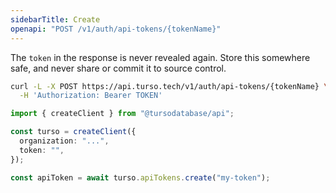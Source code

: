 ```yaml
---
sidebarTitle: Create
openapi: "POST /v1/auth/api-tokens/{tokenName}"
---
```


<Warning>

The `token` in the response is never revealed again. Store this somewhere safe, and never share or commit it to source control.

</Warning>

<RequestExample>

```bash cURL
curl -L -X POST https://api.turso.tech/v1/auth/api-tokens/{tokenName} \
  -H 'Authorization: Bearer TOKEN'
```

```ts Node.js
import { createClient } from "@tursodatabase/api";

const turso = createClient({
  organization: "...",
  token: "",
});

const apiToken = await turso.apiTokens.create("my-token");
```

</RequestExample>
